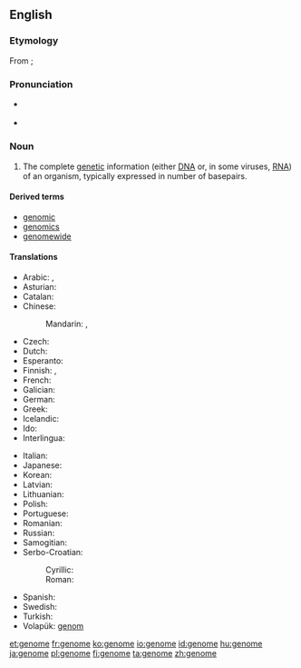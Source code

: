==English==

===Etymology===
From {{etyl|de|en}} {{term|Genom|lang=de}}; {{suffix|gene|ome}}

===Pronunciation===
* {{a|UK}} {{IPA|/ˈdʒiː.nəʊm/}}
* {{a|US}} {{IPA|/ˈdʒiː.noʊm/|/dʒɨˈnoʊm/}}

===Noun===
{{wikipedia}}
{{en-noun}}

# {{genetics}} The complete [[genetic]] information (either [[DNA]] or, in some viruses, [[RNA]]) of an organism, typically expressed in number of basepairs.

====Derived terms====
* [[genomic]]
* [[genomics]]
* [[genomewide]]

====Translations====
{{trans-top|complete genetic information of an organism}}
* Arabic: {{t|ar|مجين|m|tr=majīn|sc=Arab}}, {{t|ar|جينوم|m|tr=jinūm|sc=Arab}}
* Asturian: {{t-|ast|xenoma|m|xs=Asturian}}
* Catalan: {{t-|ca|genoma|m}}
* Chinese:
*: Mandarin: {{t|zh|基因組|sc=Hani}}, {{t|zh|基因组|tr=jīyīnzǔ|sc=Hani}}
* Czech: {{t+|cs|genom|m}}
* Dutch: {{t+|nl|genoom|n}}
* Esperanto: {{t-|eo|genaro|xs=Esperanto}}
* Finnish: {{t+|fi|genomi}}, {{t+|fi|perimä}}
* French: {{t+|fr|génome|m}}
* Galician: {{t-|gl|xenoma|m|xs=Galician}}
* German: {{t+|de|Genom|n}}
* Greek: {{t|el|γονιδίωμα|n|tr=gonidíoma|sc=Grek}}
* Icelandic: {{t+|is|erfðamengi|m}}
* Ido: {{t+|io|genomo|xs=Ido}}
* Interlingua: {{t-|ia|genoma|xs=Interlingua}}
{{trans-mid}}
* Italian: {{t-|it|genoma|m}}
* Japanese: {{t-|ja|ゲノム|tr=genomu}}
* Korean: {{t|ko|게놈|tr=genom|sc=Hang}}
* Latvian: {{t|lv|genoms|m}}
* Lithuanian: {{t|lt|genomas|m}}
* Polish: {{t+|pl|genom|m}}
* Portuguese: {{t+|pt|genoma|m}}
* Romanian: {{t-|ro|genom|n}}
* Russian: {{t|ru|геном|m|tr=genóm}}
* Samogitian: {{tø|sgs|genuoms|m}}
* Serbo-Croatian:
*: Cyrillic: {{t|sh|геном|m|alt=гѐно̄м|sc=Cyrl|xs=Serbo-Croatian}}
*: Roman: {{t|sh|genom|m|alt=gènōm|xs=Serbo-Croatian}}
* Spanish: {{t+|es|genoma|m}}
* Swedish: {{t|sv|genom|n}}
* Turkish: {{t+|tr|genom}}
* Volapük: [[genom]]
{{trans-bottom}}

[[et:genome]]
[[fr:genome]]
[[ko:genome]]
[[io:genome]]
[[id:genome]]
[[hu:genome]]
[[ja:genome]]
[[pl:genome]]
[[fi:genome]]
[[ta:genome]]
[[zh:genome]]